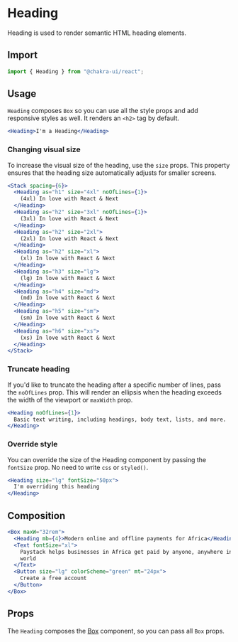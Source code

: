 # Heading

Heading is used to render semantic HTML heading elements.

## Import

```js
import { Heading } from "@chakra-ui/react";
```

## Usage

`Heading` composes `Box` so you can use all the style props and add responsive
styles as well. It renders an `<h2>` tag by default.

```jsx
<Heading>I'm a Heading</Heading>
```

### Changing visual size

To increase the visual size of the heading, use the `size` props. This property
ensures that the heading size automatically adjusts for smaller screens.

```jsx
<Stack spacing={6}>
  <Heading as="h1" size="4xl" noOfLines={1}>
    (4xl) In love with React & Next
  </Heading>
  <Heading as="h2" size="3xl" noOfLines={1}>
    (3xl) In love with React & Next
  </Heading>
  <Heading as="h2" size="2xl">
    (2xl) In love with React & Next
  </Heading>
  <Heading as="h2" size="xl">
    (xl) In love with React & Next
  </Heading>
  <Heading as="h3" size="lg">
    (lg) In love with React & Next
  </Heading>
  <Heading as="h4" size="md">
    (md) In love with React & Next
  </Heading>
  <Heading as="h5" size="sm">
    (sm) In love with React & Next
  </Heading>
  <Heading as="h6" size="xs">
    (xs) In love with React & Next
  </Heading>
</Stack>
```

### Truncate heading

If you'd like to truncate the heading after a specific number of lines, pass the
`noOfLines` prop. This will render an ellipsis when the heading exceeds the
width of the viewport or `maxWidth` prop.

```jsx
<Heading noOfLines={1}>
  Basic text writing, including headings, body text, lists, and more.
</Heading>
```

### Override style

You can override the size of the Heading component by passing the `fontSize`
prop. No need to write `css` or `styled()`.

```jsx
<Heading size="lg" fontSize="50px">
  I'm overriding this heading
</Heading>
```

## Composition

```jsx
<Box maxW="32rem">
  <Heading mb={4}>Modern online and offline payments for Africa</Heading>
  <Text fontSize="xl">
    Paystack helps businesses in Africa get paid by anyone, anywhere in the
    world
  </Text>
  <Button size="lg" colorScheme="green" mt="24px">
    Create a free account
  </Button>
</Box>
```

## Props

The `Heading` composes the [Box](/docs/components/layout/box) component, so you
can pass all `Box` props.

<PropsTable of="Heading" />

